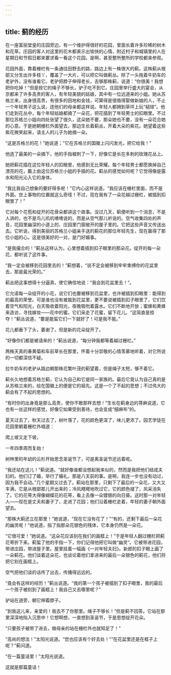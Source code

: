 ```yaml
---
---
---
```

title: 蓟的经历
---




在一座富丽堂皇的庄园旁边，有一个维护得很好的花园，里面长着许多珍稀的树木和花草。庄园的客人对这里的花木都表示出愉快的心情，附近村子和城镇里的人在星期日和节假日都来要求看一看这个花园。是啊，甚至整所整所的学校都来参观。

花园外面，靠着栅栏有一条通往田野去的路，路边上有一株很大的蓟。这株蓟从根部又分生出许多枝丫，覆盖了一大片，可以把它叫做蓟丛。除了一头拖着牛奶车的老驴外，没有谁看它。老驴把脖子伸得老长，去够那株蓟，说道：“你很美！我想把你吃掉！”但是拴它的绳子不够长，驴子吃不到它。庄园里举行盛大的宴会，从京都来了许多高贵的客人，有年轻美貌的姑娘，其中有一位远道来的小姐。她从苏格兰来，出身很高贵，有很多的田地和金钱，可算得是很值得娶做新娘的人，不止一个年轻男子这么说，连他们的母亲都这样说。年轻人都拥到草坪上玩“槌球”。他们走到花丛中，每个年轻姑娘都摘了一朵花，把花插到了年轻男士的扣眼里。不过那位苏格兰小姐向四处张望了很久，这朵她不要，那朵她也不要，没有一朵花合她的心意。于是她朝栅栏外面望去，那边生长着蓟丛，开着大朵的紫花。她望着这些紫花微笑起来，请主人的儿子为她摘一朵。

“这是苏格兰的花！”她说道；“它在苏格兰的国徽上闪闪发光，把它给我！”

他选了最美的一朵摘下，他的手指被刺了一下，好像它是长在多刺的玫瑰花丛上。

她把蓟花插在这位年轻人的扣眼里，他感到无比荣耀。每个年轻男士都愿换掉自己漂亮的花，戴上由这位苏格兰小姐的手插的花。蓟丛的感觉如何呢？它觉得像是露水和阳光沁入它的身体。

“我比我自己想象的要好得多呢！”它内心这样说道。“我应该在栅栏里面，而不是外面。世上事物的位置就这么奇怪！不过，现在我有了一朵花越过栅栏，被插到扣眼里了！”

它对每个花苞和绽开的花骨朵都讲这个故事。没过几天，蓟便听到一个消息，不是人讲的，也不是鸟儿叽叽喳喳说的，而是从空气那儿听说的。空气收集四处的声音，花园里幽深的小道上的、庄园里门窗敞开的屋子里的。它把这些声音又传送出去。它听说，得到美丽的苏格兰小姐亲手送的蓟花的那位年轻先生，现在赢得了那位小姐的心。这是很美好的一对，是门好婚事。

“是我撮合的！”蓟丛这样认为，心里想着插到扣子眼里的那朵花。绽开的每一朵花，都听说了这件事。

“我一定会被移到花园里去的！”蓟想着，“说不定会被移到牢牢束缚你的花盆里去，那是最光荣的。”

蓟丛把这事想得十分逼真，使它确信地说：“我会到花盆里去！”。

它允诺每一朵绽开的小花，说它们也要被移到花盆里，也许被插到扣眼里：能得到的最高的荣誉。可是谁也没有被栽到花盆里，更不要说被插到扣子眼里了，它们饮着空气和阳光，白天吸收着阳光，夜晚吸吮着露水。它们不断地开放；蜜蜂和黄蜂来造访，寻找嫁妆——花中的蜜。它们采走了花蜜，留下花儿。“这简直是掠夺！”蓟丛说道，“要是能蜇它们一下就好了！可是我不能。”

花儿都垂下了头，萎谢了，但是新的花朵绽开了。

“好像你们都是被请来的！”蓟丛说道，“每分钟我都等着越过栅栏。”

两株天真的春黄菊和车前草长在那里，怀着十分崇敬的心情羡慕地听着，对它所说的一切都深信不疑。

拉牛奶车的老驴从路边朝那株花繁叶茂的蓟望着，但是绳子太短，够不着它。

蓟长久地想着苏格兰蓟，它认为自己和它是同一家族的。最后它竟认为自己真的是从苏格兰来的，绘在国徽上的便是它的祖先。这是一个了不起的思想；不过伟大的蓟会有了不起的思想的。

“有时你的出身竟是那么高贵，使你不敢那样去想！”生长在蓟身边的荨麻说道，它也有一丝这样的感觉，好像它如果受到善待，也会变成“细麻布”的。

夏天过去了，秋天过去了，树叶落了，花的颜色更深了，味儿更浓了。园艺学徒在花园里朝着栅栏外唱道：

爬上坡又走下坡，

一年四季周而复始！

树林里的年幼的云杉开始思念圣诞节了，可是离圣诞节还远着呢。

“我还站在这儿！”蓟说道。“就好像谁都没想起我来似的，然而是我把他们结成夫妇的。他们订了婚，举行了婚礼，那是八天前的事。是啊，我连一步也没有动过，因为我不会动。”几个星期又过去了。蓟站在那里，只剩下了最后的一朵花，又大又丰满，它是从根部那儿开出来的；冷风飕飕地吹过它，它的颜色褪了，风采消失了。它的花萼大得像蝴蝶花的花萼，看上去像一朵镀银的向日葵。这时那一对年轻人——现在是丈夫和妻子了，走进了花园；他们沿着栅栏走着，年轻的妻子朝外面望去。

“那株大蓟还立在那里！”她说道，“现在它没有花了！”“有的，还剩下最后一朵花的幽灵呢！”他说道，指了指那朵花银色的残体，它本身仍然是一朵花。

“它很可爱！”她说道。“这朵花应该刻在我们的画框上！”于是年轻人翻过栅栏把蓟花萼折下来。蓟蜇了他的手指一下，你们记得他把它叫做“幽灵”。它被带进花园，带进庄园，带进屋子里。屋里挂着一幅画《一对年轻夫妇》。新郎的扣子眼上画了一朵蓟花。他们谈着这朵花，也谈论着他们拿进来的最后一朵银色的蓟花，他们将把它刻在画框上。

空气把他们谈的话传了出去，传播得远远的。

“竟会有这样的经历！”蓟丛说道。“我的第一个孩子被插到了扣子眼里，我的最后一个孩子被刻到了画框上！我自己又去哪里呢？”

驴站在道旁，朝它伸着脖子。

“到我这儿来，亲爱的！我去不了你那里。绳子不够长！”但是蓟不回答。它站在那里深深地陷入沉思中！它想啊想，一直想到圣诞节，于是思想绽开花朵。

“只要孩子被带了进去，做母亲的站在栅栏外也就知足了！”

“高尚的想法！”太阳光说道。“您也应该有个好去处！”“在花盆里还是在框子上呢？”蓟问道。

“在一篇童话里！”太阳光说道。

这就是那篇童话！